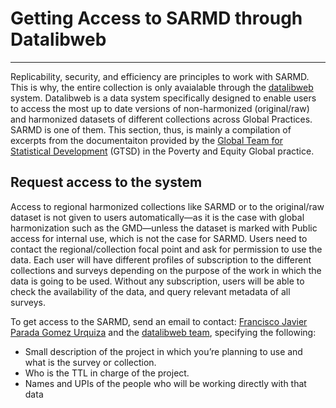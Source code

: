 # Getting Access to SARMD through Datalibweb
***

Replicability, security, and efficiency are principles to work with SARMD. This is why, the entire collection is only avaialable through the [datalibweb](http://globalpractices.worldbank.org/teamsites/Poverty/GPDP/SitePages/datalibweb.aspx) system. Datalibweb is a data system specifically designed to enable users to access the most up to date versions of non-harmonized (original/raw) and harmonized datasets of different collections across Global Practices. SARMD is one of them. This section, thus, is mainly a compilation of excerpts from the documentaiton provided by the [Global Team for Statistical Development](http://globalpractices.worldbank.org/teamsites/Poverty/GPDP/SitePages/Main.aspx) (GTSD) in the Poverty and Equity Global practice. 

## Request access to the system
Access to regional harmonized collections like SARMD or to the original/raw dataset is not given to users automatically---as it is the case with global harmonization such as the GMD---unless the dataset is marked with Public access for internal use, which is not the case for SARMD. Users need to contact the regional/collection focal point and ask for permission to use the data. Each user will have different profiles of subscription to the different collections and surveys depending on the purpose of the work in which the data is going to be used.  Without any subscription, users will be able to check the availability of the data, and query relevant metadata of all surveys. 

To get access to the SARMD, send an email to contact: [Francisco Javier Parada Gomez Urquiza](mailto:fparadagomezurqu@worldbank.org) and the [datalibweb team](mailto:datalibweb@worldbank.org), specifying the following:

* Small description of the project in which you're planning to use and what is the survey or collection.
* Who is the TTL in charge of the project.
* Names and UPIs of the people who will be working directly with that data

